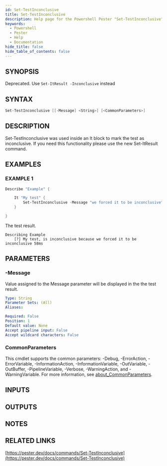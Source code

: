 ```yaml
---
id: Set-TestInconclusive
title: Set-TestInconclusive
description: Help page for the Powershell Pester "Set-TestInconclusive" command
keywords:
  - Powershell
  - Pester
  - Help
  - Documentation
hide_title: false
hide_table_of_contents: false
---
```


## SYNOPSIS

Deprecated.
Use `Set-ItResult -Inconclusive` instead

## SYNTAX

```powershell
Set-TestInconclusive [[-Message] <String>] [<CommonParameters>]
```

## DESCRIPTION

Set-TestInconclusive was used inside an It block to mark the test as inconclusive.
If you need this functionality please use the new Set-ItResult command.

## EXAMPLES

### EXAMPLE 1

```powershell
Describe "Example" {

    It "My test" {
        Set-TestInconclusive -Message "we forced it to be inconclusive"
    }

}
```

The test result.

```
Describing Example
    [?] My test, is inconclusive because we forced it to be inconclusive 58ms
```

## PARAMETERS

### -Message

Value assigned to the Message parameter will be displayed in the the test result.

```yaml
Type: String
Parameter Sets: (All)
Aliases:

Required: False
Position: 1
Default value: None
Accept pipeline input: False
Accept wildcard characters: False
```

### CommonParameters

This cmdlet supports the common parameters: -Debug, -ErrorAction, -ErrorVariable, -InformationAction, -InformationVariable, -OutVariable, -OutBuffer, -PipelineVariable, -Verbose, -WarningAction, and -WarningVariable. For more information, see [about_CommonParameters](http://go.microsoft.com/fwlink/?LinkID=113216).

## INPUTS

## OUTPUTS

## NOTES

## RELATED LINKS

[https://pester.dev/docs/commands/Set-TestInconclusive](https://pester.dev/docs/commands/Set-TestInconclusive)
